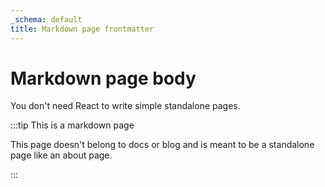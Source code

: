```yaml
---
_schema: default
title: Markdown page frontmatter
---
```


# Markdown page body

You don't need React to write simple standalone pages.

:::tip This is a markdown page

This page doesn't belong to docs or blog and is meant to be a standalone page like an about page.

:::
